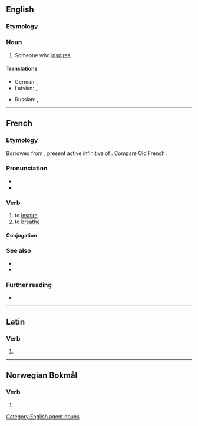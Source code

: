 ==English==

===Etymology===
{{suffix|en|inspire|er}}

===Noun===
{{en-noun}}

# Someone who [[inspire]]s.

====Translations====
{{trans-top|someone who inspires}}
* German: {{t|de|Inspirator|m}}, {{t|de|Inspiratorin|f}}
* Latvian: {{t|lv|inspirators|m}}, {{t|lv|inspiratore|f}}
{{trans-mid}}
* Russian: {{t+|ru|вдохнови́тель|m}}, {{t+|ru|вдохнови́тельница|f}}
{{trans-bottom}}

[[Category:English agent nouns]]

----

==French==

===Etymology===
Borrowed from {{bor|fr|la|inspīrāre|notext=1}}, present active infinitive of {{m|la|inspīrō}}. Compare Old French {{m|fro|espirer}}.

===Pronunciation===
* {{audio|Fr-inspirer.ogg|audio|lang=fr}}
* {{IPA|/ɛ̃s.pi.ʁe/|lang=fr}}

===Verb===
{{fr-verb}}

# to [[inspire]]
# to [[breathe]]

====Conjugation====
{{fr-conj-auto}}

===See also===
* {{l|fr|respirer}}
* {{l|fr|expirer}}

===Further reading===
* {{R:TLFi}}

----

==Latin==

===Verb===
{{la-verb-form|īnspīrer}}

# {{inflection of|īnspīrō||1|s|pres|pasv|subj|lang=la}}

----

==Norwegian Bokmål==

===Verb===
{{head|nb|verb form}}

# {{form of|imperative|inspirere|lang=nb}}